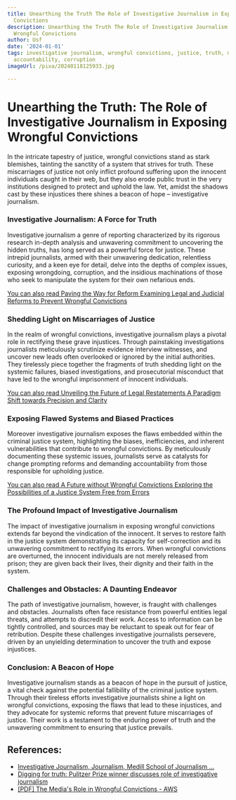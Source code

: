 ```yaml
---
title: Unearthing the Truth The Role of Investigative Journalism in Exposing Wrongful
  Convictions
description: Unearthing the Truth The Role of Investigative Journalism in Exposing
  Wrongful Convictions
author: Usf
date: '2024-01-01'
tags: investigative journalism, wrongful convictions, justice, truth, media, law,
  accountability, corruption
imageUrl: /pixa/20240118125933.jpg

---
```

# **Unearthing the Truth**: The Role of  Investigative Journalism in Exposing Wrongful Convictions

In the intricate tapestry of justice, wrongful convictions stand as stark blemishes, tainting the sanctity of a system that strives for truth. These miscarriages of justice not only inflict profound suffering upon the innocent  individuals caught  in their web, but they also erode public trust in the very institutions designed to protect and uphold the law. Yet, amidst the shadows cast by these injustices there shines  a beacon of hope – investigative journalism.

### **Investigative Journalism: A Force  for Truth**
Investigative journalism a genre of reporting characterized by its rigorous research in-depth analysis and unwavering commitment to uncovering the hidden truths, has long served as  a powerful force for justice. These intrepid journalists, armed with their unwavering dedication, relentless curiosity, and a keen eye for  detail, delve into the depths of complex issues, exposing wrongdoing, corruption, and the insidious machinations  of those who seek to manipulate the system  for their own nefarious ends.

[You  can also read Paving the Way for Reform Examining Legal and Judicial  Reforms to Prevent Wrongful Convictions](Paving%20the%20Way%20for%20Reform%20Examining%20Legal%20and%20Judicial%20Reforms%20to%20Prevent%20Wrongful%20Convictions)


###  **Shedding Light on Miscarriages of Justice**
In the realm of wrongful convictions, investigative journalism plays a  pivotal role in rectifying  these grave  injustices. Through painstaking investigations journalists meticulously scrutinize evidence interview witnesses, and uncover new  leads often overlooked or ignored by the initial authorities. They tirelessly piece together the fragments of truth shedding light on the systemic failures, biased investigations, and prosecutorial  misconduct that have led to the wrongful imprisonment of innocent  individuals.

[You can also read Unveiling the  Future  of Legal Restatements A Paradigm Shift towards  Precision and Clarity](Unveiling%20the%20Future%20of%20Legal%20Restatements%20A%20Paradigm%20Shift%20towards%20Precision%20and%20Clarity)


### **Exposing  Flawed  Systems and Biased Practices**
Moreover  investigative journalism exposes the flaws embedded within  the criminal justice system, highlighting the biases, inefficiencies,  and inherent vulnerabilities that contribute  to wrongful convictions. By meticulously documenting these systemic issues, journalists serve as catalysts for change prompting reforms and demanding accountability  from those responsible  for upholding justice.

[You can also read  A Future  without  Wrongful Convictions Exploring the  Possibilities of a Justice System Free from Errors](A%20Future%20without%20Wrongful%20Convictions%20Exploring%20the%20Possibilities%20of%20a%20Justice%20System%20Free%20from%20Errors)


### **The Profound Impact of Investigative Journalism**
The impact of investigative journalism in  exposing wrongful convictions extends far beyond the vindication of the innocent. It serves to restore faith in the justice system demonstrating its capacity for self-correction and its unwavering commitment to  rectifying its errors. When wrongful convictions are overturned, the innocent individuals are not merely released from prison; they are given back their lives, their dignity  and their faith in the  system.

### **Challenges and Obstacles: A Daunting Endeavor**
The path  of investigative  journalism, however, is fraught with challenges and obstacles. Journalists often face resistance from powerful entities legal threats, and attempts to discredit their work. Access  to information can  be  tightly controlled, and sources  may be reluctant to speak  out for fear of  retribution. Despite  these challenges investigative journalists  persevere,  driven by an unyielding determination  to uncover the truth and  expose injustices.

### **Conclusion: A Beacon of Hope**
Investigative journalism stands as a  beacon of hope in the pursuit of justice, a vital check against the potential fallibility of the criminal justice system. Through their  tireless efforts  investigative journalists shine a light on wrongful convictions, exposing  the flaws that lead to these injustices, and they advocate for systemic reforms that prevent  future miscarriages of justice. Their work is a testament to the enduring power of truth and the unwavering commitment to ensuring that justice prevails.

## References:
- [Investigative Journalism, Journalism, Medill School of Journalism ...](https://class-descriptions.northwestern.edu/4690/JOUR/JOUR/22539)
- [Digging for truth: Pulitzer Prize winner discusses role of investigative journalism](https://www.uri.edu/news/2023/11/digging-for-truth-pulitzer-prize-winner-discusses-role-of-investigative-journalism/)
- [[PDF] The Media's Role in Wrongful Convictions - AWS](https://thecrimereport.s3.amazonaws.com/2/0f/6/2343/1/krajicek_cjj_media_and_wrongful_convictions_final_edit_2-17-14.pdf)

